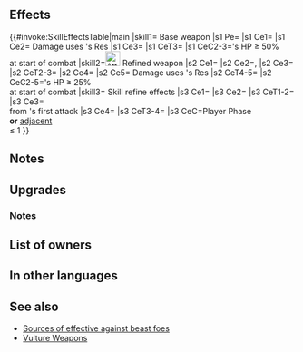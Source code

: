 {{Weapon Infobox
|tagid=SID_フレイムランス
|weaponName=Flame Lance
|image=wep_lc082
|weaponType=Lance
|might=16
|range=1
|effectiveness=Beast
|effect=Effective against beast foes. Grants Spd+3. At start of combat, if unit's HP ≥ 50%, calculates damage using foe's Res, and inflicts Spd/Res-5 on foe during combat.
|cost=400
|exclusive=1
|statModifiers=0,16,3,0,0
|required=Silver Lance
|intID=2226
|sort=447
|value=20
|timingID=1
|abilityID=232
|limit1ID=3
|randomTimestamp=2020-10-18T07:00:00Z
|randomMinLv=31
|refinePaths=default
|refineSP=400
|refineMedals=500
|refineDews=200
|upgradedEffect=Effective against beast foes. Grants Spd+3. At start of combat, if unit's HP ≥ 25%, calculates damage using foe's Res, inflicts Atk-4 and Spd/Res-5 on foe during combat, and neutralizes effects that guarantee foe's follow-up attacks and effects that prevent unit's follow-up attacks during combat.
|effectSkill1=If unit initiates combat or the number of allies adjacent to unit ≤ 1, inflicts Atk/Spd/Res-4 on foe, inflicts penalty on foe's Atk/Spd/Res = current bonus on each of foe's stats × 2 (calculates each stat penalty independently; example: if foe has +7 bonus to Atk, inflicts Atk-18, for a net penalty of Atk-11), and reduces damage from foe's first attack by 30% during combat, and unit's next attack deals damage = 30% of foe's attack damage prior to reductions (resets at end of combat; only highest value applied; does not stack).
|properties=random_owner
}}
==Effects==
{{#invoke:SkillEffectsTable|main
|skill1={{SCi|weapon}} Base weapon
|s1 Pe={{Eft|Stat Boosts|Spd|3}}
|s1 Ce1={{Eft|Effectiveness|{{Cwti|Beast|group=1}} [[Beast]]}}
|s1 Ce2={{Efi|Lower Def Res}} Damage uses {{Tgt|Foe}}'s Res
|s1 Ce3={{Eft|Temporary debuffs|Spd/Res|5}}
|s1 CeT3={{Tgt|Foe}}
|s1 CeC2-3={{Tgt|Unit}}'s HP ≥ 50%<br>at start of combat
|skill2=[[File:Attack Plus W.png|x26px|class=inline-icon]] Refined weapon
|s2 Ce1={{Eft|Effectiveness|{{Cwti|Beast|group=1}} [[Beast]]}}
|s2 Ce2={{Eft|Temporary debuffs|Atk|4}}, {{Eft|Temporary debuffs|Spd/Res|5}}
|s2 Ce3={{Eft|Neutralize Guaranteed Follow-Ups}}
|s2 CeT2-3={{Tgt|Foe}}
|s2 Ce4={{Eft|Neutralize Prevent Follow-Ups}}
|s2 Ce5={{Efi|Lower Def Res}} Damage uses {{Tgt|Foe}}'s Res
|s2 CeT4-5={{Tgt|Unit}}
|s2 CeC2-5={{Tgt|Unit}}'s HP ≥ 25%<br>at start of combat
|skill3={{Si|Flame Lance|refine=Skill1}} Skill refine effects
|s3 Ce1={{Eft|Temporary debuffs|Atk/Spd/Res|4}}
|s3 Ce2={{Eft|Temporary debuffs|Atk/Spd/Res|{{SEt|Bonus}} on each<br>of {{Tgt|Foe}}'s stats x 2}}
|s3 CeT1-2={{Tgt|Foe}}
|s3 Ce3={{Eft|Damage Reduction|30%}}<br>from {{Tgt|Foe}}'s first attack
|s3 Ce4={{Eft|Damage Boost|30% of {{Tgt|Foe}}'s attack<br>damage prior to reductions}}
|s3 CeT3-4={{Tgt|Unit}}
|s3 CeC=Player Phase<br>'''or''' [[adjacent]]<br>{{Tgt|Allies}} ≤ 1
}}
==Notes==
{{Effective damage bonus|Beast}}
{{SingleStatDamageCalc}}
{{Temporary debuffs}}
==Upgrades==
{{Weapon Upgrade List}}
===Notes===
{{Follow-up effect neutralization|name=Refined Flame Lance}}
{{IfUnitInitiates}}
{{TemporaryDebufffromBonus|name={{St|Flame Lance|refine=Skill1}}}}
{{DamagePercentageReduction}}
{{DamageBoost|beforeReductions=1|name={{St|Flame Lance|refine=Skill1}}}}
==List of owners==
{{Skill Hero List}}
==In other languages==
{{OtherLanguages
|english=Flame Lance
|japanese=フレイムランス
|german=Feuerlanze
|spanishEU=Lanza de fuego
|spanishLA=Lanza de fuego
|french=Pyrolance
|italian=Lancia di fuoco
|chineseTW=炎之槍
|portuguese=Lança de fogo
}}
==See also==
{{See also skills|cond=Description LIKE '%calculates damage using foe_s Res%' OR Description LIKE '%prior to reductions%' OR Description LIKE '%penalty on foe_s%+%current penalty on each of those stats%' AND Description NOT LIKE '%【Foe Penalty Doubler】%' AND WikiName NOT LIKE '%vulture%' AND Exclusive='1'}}
* [[Sources of effective against beast foes]]
* [[Skill families/Weapons#Vulture|Vulture Weapons]]
{{Weapons Navbox}}